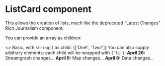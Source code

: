 
<Meta title="Core/List Card" component={ListCard} />

# ListCard component

This allows the creation of lists, much like the
deprecated "Latest Changes" Rich Journalism component.

You can provide an array as children:

<Preview>
  <Story name="Examples">
    <>
      Basic, with <code>string[]</code> as child:
      <ListCard title="Yay">{['One!', 'Two!']}</ListCard>
      You can also supply arbitrary elements; each child will be wrapped with <code>{`li`}</code>:
      <ListCard title="Latest Changes">
        <span>
          <strong>April 26:</strong> Streamgraph changes...
        </span>
        <span>
          <strong>April 9:</strong> Map changes...
        </span>
        <span>
          <strong>April 8:</strong> Data changes...
        </span>
      </ListCard>
    </>
  </Story>
</Preview>
